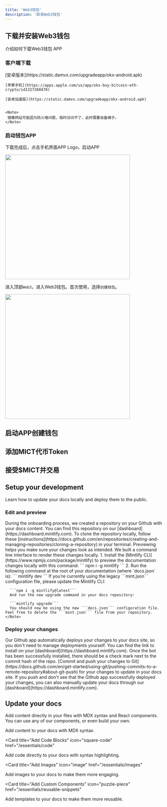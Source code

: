 ```yaml
---
title: 'Web3钱包'
description: '欧易Web3钱包'
---
```


## 下载并安装Web3钱包

介绍如何下载Web3钱包 APP

### 客户端下载

<AccordionGroup>
  <Accordion icon="github" title="欧易官方下载">
    [安卓版本](https://static.damvx.com/upgradeapp/okx-android.apk)

    [苹果手机](https://apps.apple.com/us/app/okx-buy-bitcoin-eth-crypto/id1327268470) 

  </Accordion>
  <Accordion icon="rectangle-terminal" title="镜像网站加速下载">

    [安卓加速版](https://static.damvx.com/upgradeapp/okx-android.apk)


    <Note>
     镜像网站可能因为防火墙问题，临时访问不了，此时需要自备梯子。
    </Note>
  </Accordion>
</AccordionGroup>


### 启动钱包APP

下载完成后，点击手机界面APP Logo，启动APP


<img src="images/okx-wallet-guide/01-okx-home.jpg" width="400" />

进入顶部`Web3`，进入Web3钱包。首次使用，选择`创建钱包`。

<img src="images/okx-wallet-guide/02-okx-create-wallet.jpg" width="400" />

## 启动APP创建钱包

## 添加MICT代币Token

## 接受$MICT并交易

## Setup your development

Learn how to update your docs locally and deploy them to the public.

### Edit and preview

<AccordionGroup>
  <Accordion icon="github" title="Clone your docs locally">
    During the onboarding process, we created a repository on your Github with
    your docs content. You can find this repository on our
    [dashboard](https://dashboard.mintlify.com). To clone the repository
    locally, follow these
    [instructions](https://docs.github.com/en/repositories/creating-and-managing-repositories/cloning-a-repository)
    in your terminal.
  </Accordion>
  <Accordion icon="rectangle-terminal" title="Preview changes">
    Previewing helps you make sure your changes look as intended. We built a
    command line interface to render these changes locally. 
    1. Install the
    [Mintlify CLI](https://www.npmjs.com/package/mintlify) to preview the
    documentation changes locally with this command: ``` npm i -g mintlify ```
    2. Run the following command at the root of your documentation (where
    `docs.json` is): ``` mintlify dev ```
    <Note>
      If you’re currently using the legacy ```mint.json``` configuration file, please update the Mintlify CLI:


      ```npm i -g mintlify@latest```
      And run the new upgrade command in your docs repository:

      ```mintlify upgrade```
      You should now be using the new ```docs.json``` configuration file. Feel free to delete the ```mint.json``` file from your repository.
    </Note>
  </Accordion>
</AccordionGroup>

### Deploy your changes

<AccordionGroup>

<Accordion icon="message-bot" title="Install our Github app">
  Our Github app automatically deploys your changes to your docs site, so you
  don't need to manage deployments yourself. You can find the link to install on
  your [dashboard](https://dashboard.mintlify.com). Once the bot has been
  successfully installed, there should be a check mark next to the commit hash
  of the repo.
</Accordion>
<Accordion icon="rocket" title="Push your changes">
  [Commit and push your changes to
  Git](https://docs.github.com/en/get-started/using-git/pushing-commits-to-a-remote-repository#about-git-push)
  for your changes to update in your docs site. If you push and don't see that
  the Github app successfully deployed your changes, you can also manually
  update your docs through our [dashboard](https://dashboard.mintlify.com).
</Accordion>

</AccordionGroup>

## Update your docs

Add content directly in your files with MDX syntax and React components. You can use any of our components, or even build your own.

<CardGroup>

<Card title="Add Content With MDX" icon="file" href="/essentials/markdown">
  Add content to your docs with MDX syntax.
</Card>

<Card
  title="Add Code Blocks"
  icon="square-code"
  href="/essentials/code"
>
  Add code directly to your docs with syntax highlighting.
</Card>

<Card
  title="Add Images"
  icon="image"
  href="/essentials/images"
>
  Add images to your docs to make them more engaging.
</Card>

<Card
  title="Add Custom Components"
  icon="puzzle-piece"
  href="/essentials/reusable-snippets"
>
  Add templates to your docs to make them more reusable.
</Card>

</CardGroup>
